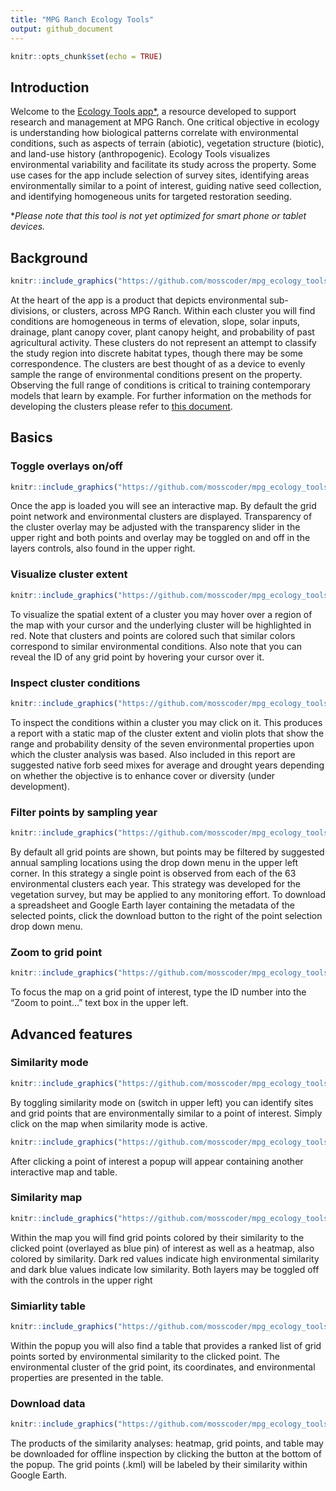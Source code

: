 ```yaml
---
title: "MPG Ranch Ecology Tools"
output: github_document
---
```


```r
knitr::opts_chunk$set(echo = TRUE)
```

## Introduction

Welcome to the [Ecology Tools app*](mpgranch.shinyapps.io/ecology_tools), a resource developed to support research and management at MPG Ranch. One critical objective in ecology is understanding how biological patterns correlate with environmental conditions, such as aspects of terrain (abiotic), vegetation structure (biotic), and land-use history (anthropogenic). Ecology Tools visualizes environmental variability and facilitate its study across the property. Some use cases for the app include selection of survey sites, identifying areas environmentally similar to a point of interest, guiding native seed collection, and identifying homogeneous units for targeted restoration seeding. 

*<i>Please note that this tool is not yet optimized for smart phone or tablet devices.</i>

## Background

```r
knitr::include_graphics("https://github.com/mosscoder/mpg_ecology_tools/blob/dev/images/overview.png?raw=true")
```
At the heart of the app is a product that depicts environmental sub-divisions, or clusters, across MPG Ranch. Within each cluster you will find conditions are homogeneous in terms of elevation, slope, solar inputs, drainage, plant canopy cover, plant canopy height, and probability of past agricultural activity. These clusters do not represent an attempt to classify the study region into discrete habitat types, though there may be some correspondence. The clusters are best thought of as a device to evenly sample the range of environmental conditions present on the property. Observing the full range of conditions is critical to training contemporary models that learn by example. For further information on the methods for developing the clusters please refer to <a href="https://docs.google.com/document/d/e/2PACX-1vTcnPVBAkI0Pbwa0gc0LmNPKL_91BtwnLOWDMSwurHrc_D9l45IKcbwOtw3Uhu_iA4zTXU6F5Xs1Zph/pub">this document</a>.

## Basics
### Toggle overlays on/off
```r
knitr::include_graphics("https://github.com/mosscoder/mpg_ecology_tools/blob/dev/images/transparency.png?raw=true")
```

Once the app is loaded you will see an interactive map. By default the grid point network and environmental clusters are displayed. Transparency of the cluster overlay may be adjusted with the transparency slider in the upper right and both points and overlay may be toggled on and off in the layers controls, also found in the upper right.

### Visualize cluster extent
```r
knitr::include_graphics("https://github.com/mosscoder/mpg_ecology_tools/blob/dev/images/highlights.png?raw=true")
```

To visualize the spatial extent of a cluster you may hover over a region of the map with your cursor and the underlying cluster will be highlighted in red. Note that clusters and points are colored such that similar colors correspond to similar environmental conditions. Also note that you can reveal the ID of any grid point by hovering your cursor over it. 

### Inspect cluster conditions
```r
knitr::include_graphics("https://github.com/mosscoder/mpg_ecology_tools/blob/dev/images/clust_report.png?raw=true")
```

To inspect the conditions within a cluster you may click on it. This produces a report with a static map of the cluster extent and violin plots that show the range and probability density of the seven environmental properties upon which the cluster analysis was based. Also included in this report are suggested native forb seed mixes for average and drought years depending on whether the objective is to enhance cover or diversity (under development).

### Filter points by sampling year
```r
knitr::include_graphics("https://github.com/mosscoder/mpg_ecology_tools/blob/dev/images/survey_years.png?raw=true")
```

By default all grid points are shown, but points may be filtered by suggested annual sampling locations using the drop down menu in the upper left corner. In this strategy a single point is observed from each of the 63 environmental clusters each year. This strategy was developed for the vegetation survey, but may be applied to any monitoring effort. To download a spreadsheet and Google Earth layer containing the metadata of the selected points, click the download button to the right of the point selection drop down menu. 

### Zoom to grid point
```r
knitr::include_graphics("https://github.com/mosscoder/mpg_ecology_tools/blob/dev/images/zoomto.png?raw=true")
```

To focus the map on a grid point of interest, type the ID number into the "Zoom to point..." text box in the upper left. 

## Advanced features
### Similarity mode
```r
knitr::include_graphics("https://github.com/mosscoder/mpg_ecology_tools/blob/dev/images/sim_mode.png?raw=true")
```

By toggling similarity mode on (switch in upper left) you can identify sites and grid points that are environmentally similar to a point of interest. Simply click on the map when similarity mode is active.

```r
knitr::include_graphics("https://github.com/mosscoder/mpg_ecology_tools/blob/dev/images/sim_output.png?raw=true")
```

After clicking a point of interest a popup will appear containing another interactive map and table.

### Similarity map
```r
knitr::include_graphics("https://github.com/mosscoder/mpg_ecology_tools/blob/dev/images/sim_map.png?raw=true")
```

Within the map you will find grid points colored by their similarity to the clicked point (overlayed as blue pin) of interest as well as a heatmap, also colored by similarity. Dark red values indicate high environmental similarity and dark blue values indicate low similarity. Both layers may be toggled off with the controls in the upper right 

### Simiarlity table
```r
knitr::include_graphics("https://github.com/mosscoder/mpg_ecology_tools/blob/dev/images/sim_table.png?raw=true")
```

Within the popup you will also find a table that provides a ranked list of grid points sorted by environmental similarity to the clicked point. The environmental cluster of the grid point, its coordinates, and environmental properties are presented in the table. 

### Download data
```r
knitr::include_graphics("https://github.com/mosscoder/mpg_ecology_tools/blob/dev/images/sim_download.png?raw=true")
```

The products of the similarity analyses: heatmap, grid points, and table may be downloaded for offline inspection by clicking the button at the bottom of the popup. The grid points (.kml) will be labeled by their similarity within Google Earth. 



